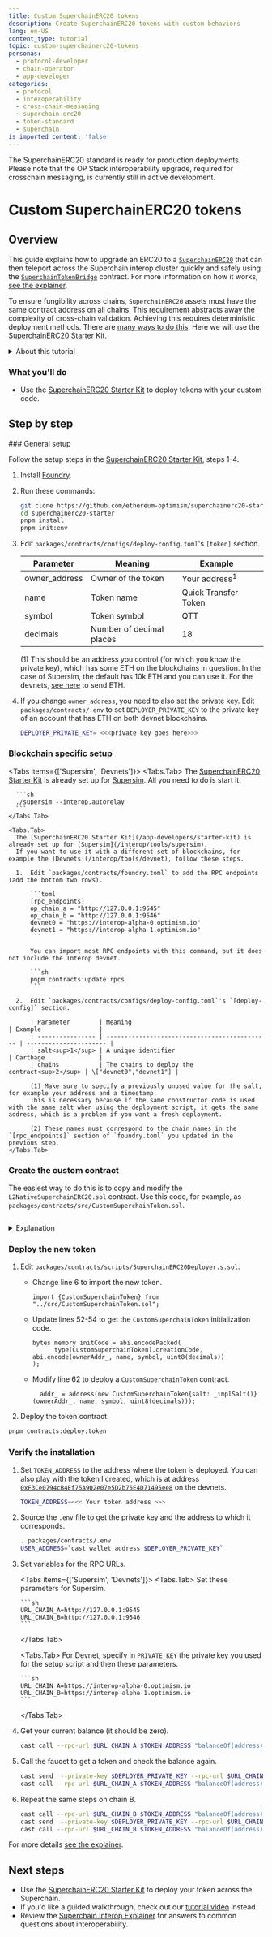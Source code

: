 ```yaml
---
title: Custom SuperchainERC20 tokens
description: Create SuperchainERC20 tokens with custom behaviors
lang: en-US
content_type: tutorial
topic: custom-superchainerc20-tokens
personas:
  - protocol-developer
  - chain-operator
  - app-developer
categories:
  - protocol
  - interoperability
  - cross-chain-messaging
  - superchain-erc20
  - token-standard
  - superchain
is_imported_content: 'false'
---
```



<Callout>
  The SuperchainERC20 standard is ready for production deployments.
  Please note that the OP Stack interoperability upgrade, required for crosschain messaging, is currently still in active development.
</Callout>

# Custom SuperchainERC20 tokens

## Overview

This guide explains how to upgrade an ERC20 to a [`SuperchainERC20`](https://github.com/ethereum-optimism/optimism/blob/develop/packages/contracts-bedrock/src/L2/SuperchainERC20.sol)  that can then teleport across the Superchain interop cluster quickly and safely using the [`SuperchainTokenBridge`](https://github.com/ethereum-optimism/optimism/blob/develop/packages/contracts-bedrock/src/L2/SuperchainTokenBridge.sol) contract. For more information on how it works, [see the explainer](/interop/superchain-erc20).

To ensure fungibility across chains, `SuperchainERC20` assets must have the same contract address on all chains. This requirement abstracts away the complexity of cross-chain validation. Achieving this requires deterministic deployment methods. There are [many ways to do this](https://github.com/Arachnid/deterministic-deployment-proxy).
Here we will use the [SuperchainERC20 Starter Kit](/app-developers/starter-kit).

<details>
  <summary>About this tutorial</summary>

  **What you'll learn**

  *   How to deploy custom ERC20 tokens across multiple chains at the same address so that they can be bridged with the [`SuperchainTokenBridge`](https://github.com/ethereum-optimism/optimism/blob/develop/packages/contracts-bedrock/src/L2/SuperchainTokenBridge.sol) contract.

  **Prerequisite technical knowledge**

  *   Understanding of smart contract development
  *   Familiarity with blockchain concepts
  *   Familiarity with [standard SuperchainERC20 deployments](/interop/tutorials/deploy-superchain-erc20).

  **Development environment**

  *   Unix-like operating system (Linux, macOS, or WSL for Windows)
  *   Git for version control
</details>

### What you'll do

*   Use the [SuperchainERC20 Starter Kit](/app-developers/starter-kit) to deploy tokens with your custom code.

## Step by step

<Steps>
  ### General setup

  Follow the setup steps in the [SuperchainERC20 Starter Kit](/app-developers/starter-kit#setup), steps 1-4.

  1.  Install [Foundry](https://book.getfoundry.sh/getting-started/installation).

  2.  Run these commands:

      ```sh
      git clone https://github.com/ethereum-optimism/superchainerc20-starter.git
      cd superchainerc20-starter
      pnpm install
      pnpm init:env
      ```

  3.  Edit `packages/contracts/configs/deploy-config.toml`'s `[token]` section.

      | Parameter      | Meaning                  | Example                  |   |
      | -------------- | ------------------------ | ------------------------ | - |
      | owner\_address | Owner of the token       | Your address<sup>1</sup> |   |
      | name           | Token name               | Quick Transfer Token     |   |
      | symbol         | Token symbol             | QTT                      |   |
      | decimals       | Number of decimal places | 18                       |   |

      (1) This should be an address you control (for which you know the private key), which has some ETH on the blockchains in question.
      In the case of Supersim, the default has 10k ETH and you can use it.
      For the devnets, [see here](/interop/tools/devnet#sending-eth-to-the-interop-devnets) to send ETH.

  4.  If you change `owner_address`, you need to also set the private key.
      Edit `packages/contracts/.env` to set `DEPLOYER_PRIVATE_KEY` to the private key of an account that has ETH on both devnet blockchains.

      ```sh
      DEPLOYER_PRIVATE_KEY= <<<private key goes here>>>
      ```

  ### Blockchain specific setup

  <Tabs items={['Supersim', 'Devnets']}>
    <Tabs.Tab>
      The [SuperchainERC20 Starter Kit](/app-developers/starter-kit) is already set up for [Supersim](/interop/tools/supersim).
      All you need to do is start it.

      ```sh
      ./supersim --interop.autorelay
      ```
    </Tabs.Tab>

    <Tabs.Tab>
      The [SuperchainERC20 Starter Kit](/app-developers/starter-kit) is already set up for [Supersim](/interop/tools/supersim).
      If you want to use it with a different set of blockchains, for example the [Devnets](/interop/tools/devnet), follow these steps.

      1.  Edit `packages/contracts/foundry.toml` to add the RPC endpoints (add the bottom two rows).

          ```toml
          [rpc_endpoints]
          op_chain_a = "http://127.0.0.1:9545"
          op_chain_b = "http://127.0.0.1:9546"
          devnet0 = "https://interop-alpha-0.optimism.io"
          devnet1 = "https://interop-alpha-1.optimism.io"
          ```

          You can import most RPC endpoints with this command, but it does not include the Interop devnet.

          ```sh
          pnpm contracts:update:rpcs
          ```

      2.  Edit `packages/contracts/configs/deploy-config.toml`'s `[deploy-config]` section.

          | Parameter        | Meaning                                       | Example                |
          | ---------------- | --------------------------------------------- | ---------------------- |
          | salt<sup>1</sup> | A unique identifier                           | Carthage               |
          | chains           | The chains to deploy the contract<sup>2</sup> | \["devnet0","devnet1"] |

          (1) Make sure to specify a previously unused value for the salt, for example your address and a timestamp.
          This is necessary because if the same constructor code is used with the same salt when using the deployment script, it gets the same address, which is a problem if you want a fresh deployment.

          (2) These names must correspond to the chain names in the `[rpc_endpoints]` section of `foundry.toml` you updated in the previous step.
    </Tabs.Tab>
  </Tabs>

  ### Create the custom contract

  The easiest way to do this is to copy and modify the `L2NativeSuperchainERC20.sol` contract.
  Use this code, for example, as `packages/contracts/src/CustomSuperchainToken.sol`.

  ```solidity file=<rootDir>/public/tutorials/CustomSuperchainToken.sol hash=4ad95b9203ce523351eba0501f8b972d 
  ```

  <details>
    <summary>Explanation</summary>

    ```solidity file=<rootDir>/public/tutorials/CustomSuperchainToken.sol#L36-L38 hash=4e402ea88c9cd796500425172a6de16d 
    ```

    This function lets users get tokens for themselves.
    This token is for testing purposes, so it is useful for users to get their own tokens to run tests.
  </details>

  ### Deploy the new token

  1.  Edit `packages/contracts/scripts/SuperchainERC20Deployer.s.sol`:

      *   Change line 6 to import the new token.

          ```solidity
          import {CustomSuperchainToken} from "../src/CustomSuperchainToken.sol";
          ```

      *   Update lines 52-54 to get the `CustomSuperchainToken` initialization code.

          ```solidity
          bytes memory initCode = abi.encodePacked(
                type(CustomSuperchainToken).creationCode, abi.encode(ownerAddr_, name, symbol, uint8(decimals))
          );
          ```

      *   Modify line 62 to deploy a `CustomSuperchainToken` contract.

          ```solidity
            addr_ = address(new CustomSuperchainToken{salt: _implSalt()}(ownerAddr_, name, symbol, uint8(decimals)));
          ```

  2.  Deploy the token contract.

  ```sh
  pnpm contracts:deploy:token
  ```

  ### Verify the installation

  1.  Set `TOKEN_ADDRESS` to the address where the token is deployed.
      You can also play with the token I created, which is at address [`0xF3Ce0794cB4Ef75A902e07e5D2b75E4D71495ee8`](https://sid.testnet.routescan.io/address/0xF3Ce0794cB4Ef75A902e07e5D2b75E4D71495ee8) on the devnets.

      ```sh
      TOKEN_ADDRESS=<<< Your token address >>>
      ```

  2.  Source the `.env` file to get the private key and the address to which it corresponds.

      ```sh
      . packages/contracts/.env
      USER_ADDRESS=`cast wallet address $DEPLOYER_PRIVATE_KEY`
      ```

  3.  Set variables for the RPC URLs.

      <Tabs items={['Supersim', 'Devnets']}>
        <Tabs.Tab>
          Set these parameters for Supersim.

          ```sh
          URL_CHAIN_A=http://127.0.0.1:9545
          URL_CHAIN_B=http://127.0.0.1:9546
          ```
        </Tabs.Tab>

        <Tabs.Tab>
          For Devnet, specify in `PRIVATE_KEY` the private key you used for the setup script and then these parameters.

          ```sh
          URL_CHAIN_A=https://interop-alpha-0.optimism.io
          URL_CHAIN_B=https://interop-alpha-1.optimism.io
          ```
        </Tabs.Tab>
      </Tabs>

  4.  Get your current balance (it should be zero).

      ```sh
      cast call --rpc-url $URL_CHAIN_A $TOKEN_ADDRESS "balanceOf(address)" $USER_ADDRESS | cast --from-wei
      ```

  5.  Call the faucet to get a token and check the balance again.

      ```sh
      cast send  --private-key $DEPLOYER_PRIVATE_KEY --rpc-url $URL_CHAIN_A $TOKEN_ADDRESS "faucet()"
      cast call --rpc-url $URL_CHAIN_A $TOKEN_ADDRESS "balanceOf(address)" $USER_ADDRESS | cast --from-wei
      ```

  6.  Repeat the same steps on chain B.

      ```sh
      cast call --rpc-url $URL_CHAIN_B $TOKEN_ADDRESS "balanceOf(address)" $USER_ADDRESS | cast --from-wei
      cast send  --private-key $DEPLOYER_PRIVATE_KEY --rpc-url $URL_CHAIN_B $TOKEN_ADDRESS "faucet()"
      cast call --rpc-url $URL_CHAIN_B $TOKEN_ADDRESS "balanceOf(address)" $USER_ADDRESS | cast --from-wei
      ```
</Steps>

For more details [see the explainer](/interop/superchain-erc20).

## Next steps

*   Use the [SuperchainERC20 Starter Kit](/app-developers/starter-kit) to deploy your token across the Superchain.
*   If you'd like a guided walkthrough, check out our [tutorial video](https://x.com/i/status/1866095114374045969) instead.
*   Review the [Superchain Interop Explainer](/interop/explainer) for answers to common questions about interoperability.
